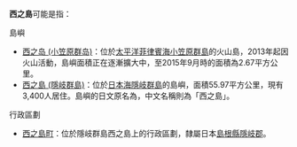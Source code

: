 '''西之島'''可能是指：

; 島嶼
* [[西之岛_(小笠原群岛)|西之岛 (小笠原群岛)]]：位於[[太平洋|太平洋]][[菲律賓海|菲律賓海]][[小笠原群島|小笠原群島]]的火山島，2013年起因火山活動，島嶼面積正在逐漸擴大中，至2015年9月時的面積為2.67平方公里。
* [[西之島_(隱岐群島)|西之島 (隱岐群島)]]：位於[[日本海|日本海]][[隱岐群島|隱岐群島]]的島嶼，面積55.97平方公里，現有3,400人居住。島嶼的日文原名為{{lang|ja|西ノ島}}，中文名稱則為「西之島」。

; 行政區劃
* [[西之島町|西之島町]]：位於隱岐群島西之島上的行政區劃，隸屬日本[[島根縣|島根縣]][[隱岐郡|隱岐郡]]。

{{disambig|X|Cat=三字日本地名消歧义}}